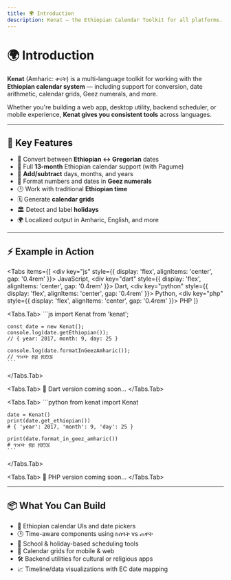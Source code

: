 ```yaml
---
title: 🌍 Introduction
description: Kenat – the Ethiopian Calendar Toolkit for all platforms.
---
```



# 🌍 Introduction

**Kenat** (Amharic: ቀናት) is a multi-language toolkit for working with the **Ethiopian calendar system** — including support for conversion, date arithmetic, calendar grids, Geez numerals, and more.

Whether you're building a web app, desktop utility, backend scheduler, or mobile experience, **Kenat gives you consistent tools** across languages.

---

## 🔧 Key Features

- 🔄 Convert between **Ethiopian ↔ Gregorian** dates
- 📅 Full **13-month** Ethiopian calendar support (with Pagume)
- 🧮 **Add/subtract** days, months, and years
- 🔢 Format numbers and dates in **Geez numerals**
- 🕒 Work with traditional **Ethiopian time**
- 🗓 Generate **calendar grids**
- 🏛️ Detect and label **holidays**
- 🌍 Localized output in Amharic, English, and more

---

## ⚡ Example in Action

<Tabs
  items={[
    <div key="js" style={{ display: 'flex', alignItems: 'center', gap: '0.4rem' }}><SiJavascript size={16} /> JavaScript</div>,
    <div key="dart" style={{ display: 'flex', alignItems: 'center', gap: '0.4rem' }}><SiDart size={16} /> Dart</div>,
    <div key="python" style={{ display: 'flex', alignItems: 'center', gap: '0.4rem' }}><SiPython size={16} /> Python</div>,
    <div key="php" style={{ display: 'flex', alignItems: 'center', gap: '0.4rem' }}><SiPhp size={16} /> PHP</div>
  ]}
>
  <Tabs.Tab>
    ```js
    import Kenat from 'kenat';

    const date = new Kenat();
    console.log(date.getEthiopian()); 
    // { year: 2017, month: 9, day: 25 }

    console.log(date.formatInGeezAmharic()); 
    // ግንቦት ፳፭ ፳፻፲፯
    ```
  </Tabs.Tab>

  <Tabs.Tab>
    🚧 Dart version coming soon...
  </Tabs.Tab>

  <Tabs.Tab>
    ```python
    from kenat import Kenat

    date = Kenat()
    print(date.get_ethiopian())
    # { 'year': 2017, 'month': 9, 'day': 25 }

    print(date.format_in_geez_amharic())
    # ግንቦት ፳፭ ፳፻፲፯
    ```
  </Tabs.Tab>

  <Tabs.Tab>
    🚧 PHP version coming soon...
  </Tabs.Tab>
</Tabs>

---

## 📦 What You Can Build

- 📅 Ethiopian calendar UIs and date pickers
- 🕒 Time-aware components using ከሰዓት vs ጠዋት
- 🏫 School & holiday-based scheduling tools
- 📆 Calendar grids for mobile & web
- 🛠 Backend utilities for cultural or religious apps
- 📈 Timeline/data visualizations with EC date mapping

